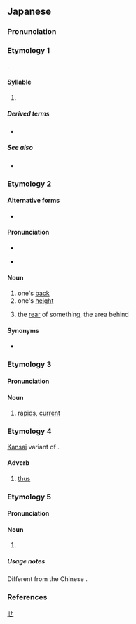 {{also|ぜ|ㄝ|也}}
{{character info/new}}
==Japanese==
{{stroke order|strokes=3}}

===Pronunciation===
{{ja-pron}}

===Etymology 1===
{{ja-kana-mannyogana-etym}}.

====Syllable====
{{ja-syllable}}

# {{ja-kana-def}}

=====Derived terms=====
* {{ja-r|ぜ}}

=====See also=====
* {{list:Hiragana/ja}}

===Etymology 2===
{{ja-kanjitab|alt=背,脊}}

====Alternative forms====
* {{sense|one's height}} {{ja-r|せい}}

====Pronunciation====
* {{sense|one's back; the rear of something}}
{{ja-pron|acc=0|acc_ref=DJR|acc2=1|acc2_ref=DJR}}
* {{sense|one's height}}
{{ja-pron|acc=1|acc_ref=DJR}}

====Noun====
{{ja-noun}}

# one's [[back]] {{gloss|part of the human body}}
# one's [[height]]
#: {{ja-usex|田%中さん は '''背''' が 高い。|^た%なか-さん は '''せ''' が たかい。|Tanaka is tall.}}
# the [[rear]] of something, the area behind

====Synonyms====
* {{sense|part of the body}} {{ja-r|背%中|せ%なか}}

===Etymology 3===
{{ja-kanjitab|alt=瀬}}

====Pronunciation====
{{ja-pron|acc=0|acc_ref=DJR|acc2=1|acc2_ref=DJR}}

====Noun====
{{ja-noun}}

# [[rapids]], [[current]]

===Etymology 4===
[[Kansai]] variant of {{m|ja|そう}}.

====Adverb====
{{ja-pos|adverb}}

# {{q|Kansai}} [[thus]]
#: {{ja-usex|'''せ''' や な。|That is so. ("You're right", etc.)}}

===Etymology 5===
{{ja-kanjitab|alt=畝}}

====Pronunciation====
{{ja-pron|acc=1|acc_ref=DJR}}

====Noun====
{{ja-noun}}

# ''{{w|Se (unit of measurement)|se}}'' {{gloss|Japanese unit of area}}

=====Usage notes=====
Different from the Chinese {{m|ja|畝|tr=ho|t=[[mu]]}}.

===References===
<references/>

[[Category:Japanese basic words|せ]]
